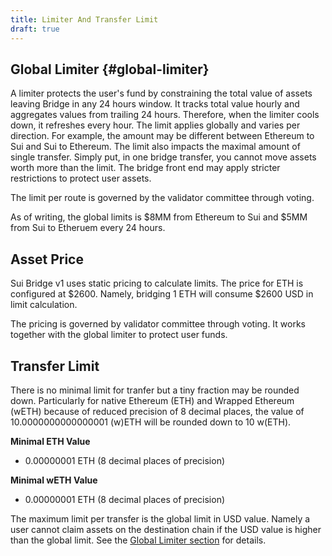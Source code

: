 ```yaml
---
title: Limiter And Transfer Limit
draft: true
---
```


## Global Limiter {#global-limiter}

A limiter protects the user's fund by constraining the total value of assets leaving Bridge in any 24 hours window. It tracks total value hourly and aggregates values from trailing 24 hours. Therefore, when the limiter cools down, it refreshes every hour.
The limit applies globally and varies per direction. For example, the amount may be different between Ethereum to Sui and Sui to Ethereum.
The limit also impacts the maximal amount of single transfer. Simply put, in one bridge transfer, you cannot move assets worth more than the limit. The bridge front end may apply stricter restrictions to protect user assets.

The limit per route is governed by the validator committee through voting.

As of writing, the global limits is $8MM from Ethereum to Sui and $5MM from Sui to Etheruem every 24 hours.

## Asset Price

Sui Bridge v1 uses static pricing to calculate limits. The price for ETH is configured at $2600. Namely, bridging 1 ETH will consume $2600 USD in limit calculation.

The pricing is governed by validator committee through voting. It works together with the global limiter to protect user funds.

## Transfer Limit
There is no minimal limit for tranfer but a tiny fraction may be rounded down. Particularly for native Ethereum (ETH) and Wrapped Ethereum (wETH) because of reduced precision of 8 decimal places, the value of 10.0000000000000001 (w)ETH will be rounded down to 10 w(ETH).

**Minimal ETH Value**
* 0.00000001 ETH
(8 decimal places of precision)


**Minimal wETH Value**
* 0.00000001 ETH
(8 decimal places of precision)

The maximum limit per transfer is the global limit in USD value. Namely a user cannot claim assets on the destination chain if the USD value is higher than the global limit. See the [Global Limiter section](#global-limiter) for details.